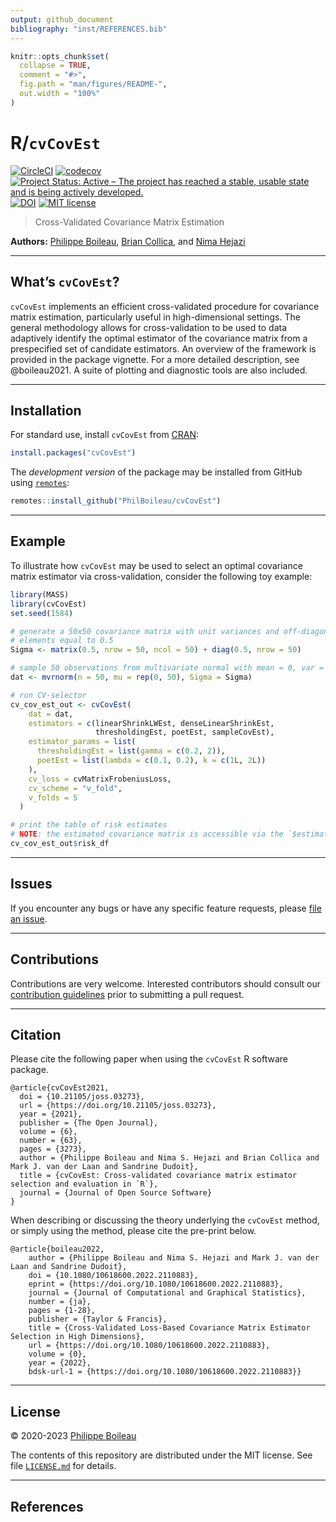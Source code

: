 ```yaml
---
output: github_document
bibliography: "inst/REFERENCES.bib"
---
```


```r
knitr::opts_chunk$set(
  collapse = TRUE,
  comment = "#>",
  fig.path = "man/figures/README-",
  out.width = "100%"
)
```

# R/`cvCovEst`

<!-- badges: start -->
[![CircleCI](https://dl.circleci.com/status-badge/img/gh/PhilBoileau/cvCovEst/tree/master.svg?style=svg)](https://app.circleci.com/pipelines/github/PhilBoileau/cvCovEst?branch=master)
[![codecov](https://codecov.io/gh/PhilBoileau/cvCovEst/branch/master/graph/badge.svg?token=miHiqpGXxJ)](https://app.codecov.io/gh/PhilBoileau/cvCovEst)
[![Project Status: Active – The project has reached a stable, usable state and is being actively developed.](https://www.repostatus.org/badges/latest/active.svg)](https://www.repostatus.org/#active)
[![DOI](https://joss.theoj.org/papers/10.21105/joss.03273/status.svg)](https://doi.org/10.21105/joss.03273)
[![MIT license](http://img.shields.io/badge/license-MIT-brightgreen.svg)](https://opensource.org/license/mit/)
<!-- badges: end -->

> Cross-Validated Covariance Matrix Estimation

__Authors:__ [Philippe Boileau](https://pboileau.ca),
[Brian Collica](https://www.linkedin.com/in/brian-collica-553b0b94), and
[Nima Hejazi](https://nimahejazi.org)

---

## What's `cvCovEst`?

`cvCovEst` implements an efficient cross-validated procedure for covariance
matrix estimation, particularly useful in high-dimensional settings. The
general methodology allows for cross-validation to be used to data adaptively
identify the optimal estimator of the covariance matrix from a prespecified set
of candidate estimators. An overview of the framework is provided in the
package vignette. For a more detailed description, see @boileau2021. A suite of
plotting and diagnostic tools are also included.

---

## Installation

For standard use, install `cvCovEst` from
[CRAN](https://cran.r-project.org/package=cvCovEst):

```r
install.packages("cvCovEst")
```

The _development version_ of the package may be installed from GitHub using
[`remotes`](https://CRAN.R-project.org/package=remotes):

```r
remotes::install_github("PhilBoileau/cvCovEst")
```

---

## Example

To illustrate how `cvCovEst` may be used to select an optimal covariance matrix
estimator via cross-validation, consider the following toy example:

```r
library(MASS)
library(cvCovEst)
set.seed(1584)

# generate a 50x50 covariance matrix with unit variances and off-diagonal
# elements equal to 0.5
Sigma <- matrix(0.5, nrow = 50, ncol = 50) + diag(0.5, nrow = 50)

# sample 50 observations from multivariate normal with mean = 0, var = Sigma
dat <- mvrnorm(n = 50, mu = rep(0, 50), Sigma = Sigma)

# run CV-selector
cv_cov_est_out <- cvCovEst(
    dat = dat,
    estimators = c(linearShrinkLWEst, denseLinearShrinkEst,
                   thresholdingEst, poetEst, sampleCovEst),
    estimator_params = list(
      thresholdingEst = list(gamma = c(0.2, 2)),
      poetEst = list(lambda = c(0.1, 0.2), k = c(1L, 2L))
    ),
    cv_loss = cvMatrixFrobeniusLoss,
    cv_scheme = "v_fold",
    v_folds = 5
  )

# print the table of risk estimates
# NOTE: the estimated covariance matrix is accessible via the `$estimate` slot
cv_cov_est_out$risk_df
```

---

## Issues

If you encounter any bugs or have any specific feature requests, please [file
an issue](https://github.com/PhilBoileau/cvCovEst/issues).

---

## Contributions

Contributions are very welcome. Interested contributors should consult our
[contribution
guidelines](https://github.com/PhilBoileau/cvCovEst/blob/master/CONTRIBUTING.md)
prior to submitting a pull request.

---

## Citation

Please cite the following paper when using the `cvCovEst` R software package.

```
@article{cvCovEst2021,
  doi = {10.21105/joss.03273},
  url = {https://doi.org/10.21105/joss.03273},
  year = {2021},
  publisher = {The Open Journal},
  volume = {6},
  number = {63},
  pages = {3273},
  author = {Philippe Boileau and Nima S. Hejazi and Brian Collica and Mark J. van der Laan and Sandrine Dudoit},
  title = {cvCovEst: Cross-validated covariance matrix estimator selection and evaluation in `R`},
  journal = {Journal of Open Source Software}
}

```

When describing or discussing the theory underlying the `cvCovEst` method, or
simply using the method, please cite the pre-print below.

```
@article{boileau2022,
	author = {Philippe Boileau and Nima S. Hejazi and Mark J. van der Laan and Sandrine Dudoit},
	doi = {10.1080/10618600.2022.2110883},
	eprint = {https://doi.org/10.1080/10618600.2022.2110883},
	journal = {Journal of Computational and Graphical Statistics},
	number = {ja},
	pages = {1-28},
	publisher = {Taylor & Francis},
	title = {Cross-Validated Loss-Based Covariance Matrix Estimator Selection in High Dimensions},
	url = {https://doi.org/10.1080/10618600.2022.2110883},
	volume = {0},
	year = {2022},
	bdsk-url-1 = {https://doi.org/10.1080/10618600.2022.2110883}}

```

---

## License

&copy; 2020-2023 [Philippe Boileau](https://pboileau.ca)

The contents of this repository are distributed under the MIT license. See file
[`LICENSE.md`](https://github.com/PhilBoileau/cvCovEst/blob/master/LICENSE.md)
for details.

---

## References
